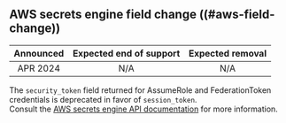 ##  AWS secrets engine field change ((#aws-field-change))

| Announced | Expected end of support | Expected removal |
| :-------: | :---------------------: | :--------------: |
| APR 2024  | N/A                     | N/A

The `security_token` field returned for AssumeRole and FederationToken
credentials is deprecated in favor of `session_token`.  
Consult the [AWS secrets engine API documentation](/vault/api-docs/secret/aws)
for more information.
